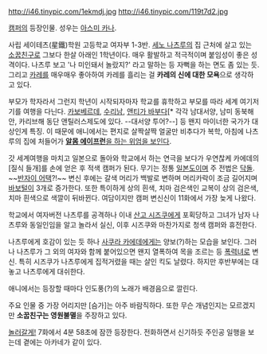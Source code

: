 http://i46.tinypic.com/1ekmdj.jpg http://i46.tinypic.com/119t7d2.jpg

[[캠퍼(라이트 노벨)|캠퍼]]의 등장인물. 성우는 [[아스미 카나]].

사립 세이테츠(星鐵)학원 고등학교 여자부 1-3반. [[세노 나츠루]]의 집 근처에 살고 있는 [[소꿉친구]]로 그보다 한살 아래인 1학년이다. 매우 활발하고 적극적이며 붙임성이 좋은 성격이다. 나츠루 보고 '나 미인돼서 놀랐지?' 라고 말하는 등 자뻑을 하는 면도 좀 있는 듯. 그리고 [[카레]]를 매우매우 좋아하여 카레를 흘리는 걸 '''카레의 신에 대한 모욕'''으로 생각하고 있다.

부모가 학자라서 그런지 학년이 시작되자마자 학교를 휴학하고 부모를 따라 세계 여기저기를 여행을 다닌다. [[카보베르데]], [[수리남]], [[앤티가 바부다]][* 각각 남대서양, 남미 동북해안, 카리브해 동단 앤틸러스제도에 있다. --대서양 투어?--] 등 왠지 마이너한 국가가 대상인게 특징. 이 때문에 애니에서는 편지로 살짝살짝 얼굴만 비추다가 복학, 아침에 나츠루의 집에 처들어가 [http://img2.ruliweb.daum.net/img/img_link7/793/792280_6.jpg '''알몸 에이프런'''을 하는 위엄을 보인다].

갓 세계여행을 마치고 일본으로 돌아와 학교에서 하는 연극을 보다가 우연찮케 카에데의 [질식 들개]를 손에 얻은 후 적색 캠퍼가 된다. 무기는 정통 [[일본도]]이며 주 전법은 [[닥돌]]. ~~[[반자이 어택]]?!~~ 변신 후에는 갈색 머리가 백발로 변하며 머리카락이 조금 길어지며 [[바보털]]이 3개로 증가한다. 또한 특이하게 상의 흰색, 치마 검은색인 교복이 상의 검은색, 치마 흰색으로 색깔이 뒤바뀐다. 여담이지만 캠퍼 변신신이 11화에서 가장 늦게 나왔다.

학교에서 여자버전 나츠루를 공격하나 이내 [[산고 시즈쿠]]에게 포획당하고 그녀가 남자 나츠루와 동일인임을 알고 놀라서 실신, 이후 시즈쿠와 마찬가지로 청색 캠퍼와 휴전한다.

나츠루에게 호감이 있는 듯 하나 [[사쿠라 카에데]]에게는 양보(?)하는 모습을 보인다. 그러나 나츠루가 그 외의 여자와 함께 붙어있으면 왠지 열폭하여 목을 조르는 등 [[폭력녀]]로 변신. 특히 시즈쿠가 나츠루에게 집적거렸을 때는 살인 킥도 날렸다. 하지만 후반부에는 대놓고 나츠루에게 대쉬한다.

애니에서는 등장할 때마다 인도풍(?)의 노래가 배경음으로 깔린다.

주요 인물 중 가장 어리지만 [슴가]는 아주 바람직하다. 또한 무슨 개념인지는 모르겠지만 '''소꿉친구는 영원불멸'''을 주장하고 있다.

[[놀러갈게!]] 7화에서 4분 58초에 잠깐 등장한다. 전화하면서 신기하듯 주인공 일행을 보는데 곁에는 아카네가 같이 있다. 
